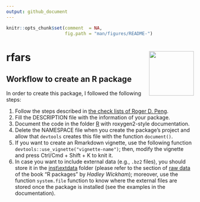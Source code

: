 ```yaml
---
output: github_document
---
```


<!-- 
  README.md is generated from README.Rmd, so you should edit that file.
-->

```r
knitr::opts_chunk$set(comment  = NA,
                      fig.path = "man/figures/README-")
```

# rfars <img src="man/figures/logo.png" align="right" width="120"/>

## Workflow to create an R package

In order to create this package, I followed the following steps:

1. Follow the steps described in [the check lists of Roger D. Peng](https://github.com/rdpeng/daprocedures/blob/master/README.md).
2. Fill the DESCRIPTION file with the information of your package.
3. Document the code in the folder [R](./R) with roxygen2-style documentation.
4. Delete the NAMESPACE file when you create the package's project and allow that `devtools` creates this file with the function `document()`.
5. If you want to create an Rmarkdown vignette, use the following function `devtools::use_vignette("vignette-name")`; then, modify the vignette and press Ctrl/Cmd + Shift + K to knit it.
6. In case you want to include external data (e.g., `.bz2` files), you should store it in the [inst\\extdata](./inst/extdata) folder (please refer to the section of [raw data](http://r-pkgs.had.co.nz/data.html#data-extdata) of the book "R packages" by *Hadley Wickham*); moreover, use the function `system.file` function to know where the external files are stored once the package is installed (see the examples in the documentation).
